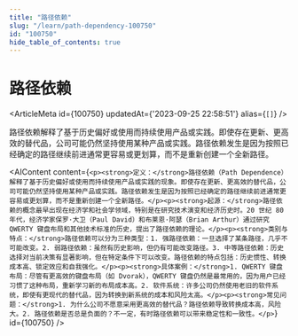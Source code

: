 ```yaml
---
title: "路径依赖"
slug: "/learn/path-dependency-100750"
id: "100750"
hide_table_of_contents: true
---
```



# 路径依赖

<ArticleMeta id={100750} updatedAt={'2023-09-25 22:58:51'} alias={`[]`} />
<div className='border-solid border-b border-t-0 my-4 border-[var(--ifm-color-gray-300)]' />

路径依赖解释了基于历史偏好或使用而持续使用产品或实践。即使存在更新、更高效的替代品，公司可能仍然坚持使用某种产品或实践。路径依赖发生是因为按照已经确定的路径继续前进通常更容易或更划算，而不是重新创建一个全新路径。

<AIContent content={`<p><strong>定义：</strong>路径依赖（Path Dependence）解释了基于历史偏好或使用而持续使用产品或实践的现象。即使存在更新、更高效的替代品，公司可能仍然坚持使用某种产品或实践。路径依赖发生是因为按照已经确定的路径继续前进通常更容易或更划算，而不是重新创建一个全新路径。</p><p><strong>起源：</strong>路径依赖的概念最早出现在经济学和社会学领域，特别是在研究技术演变和经济历史时。20 世纪 80 年代，经济学家保罗·大卫（Paul David）和布莱恩·阿瑟（Brian Arthur）通过研究 QWERTY 键盘布局和其他技术标准的历史，提出了路径依赖的理论。</p><p><strong>类别与特点：</strong>路径依赖可以分为三种类型：1. 强路径依赖：一旦选择了某条路径，几乎不可能改变。2. 弱路径依赖：虽然有历史影响，但仍有可能改变路径。3. 中等路径依赖：历史选择对当前决策有显著影响，但在特定条件下可以改变。路径依赖的特点包括：历史惯性、转换成本高、锁定效应和自我强化。</p><p><strong>具体案例：</strong>1. QWERTY 键盘布局：尽管有更高效的键盘布局（如 Dvorak），QWERTY 键盘仍然是最常用的，因为用户已经习惯了这种布局，重新学习新的布局成本高。2. 软件系统：许多公司仍然使用老旧的软件系统，即使有更现代的替代品，因为转换到新系统的成本和风险太高。</p><p><strong>常见问题：</strong>1. 为什么公司不愿意采用更高效的替代品？路径依赖导致转换成本高，风险大。2. 路径依赖是否总是负面的？不一定，有时路径依赖可以带来稳定性和一致性。</p>`} id={100750} />
